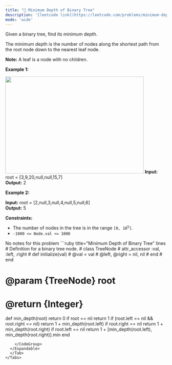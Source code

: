 ```yaml
---
title: "🧩 Minimum Depth of Binary Tree"
description: '[leetcode link](https://leetcode.com/problems/minimum-depth-of-binary-tree/description/)'
mode: 'wide'
---
```

<Tabs>
  <Tab title="Question" icon="circle-question" iconType="regular">
    <Card>
      <p>Given a binary tree, find its minimum depth.</p>  <p>The minimum depth is the number of nodes along the shortest path from the root node down to the nearest leaf node.</p>  <p><strong>Note:</strong>&nbsp;A leaf is a node with no children.</p>   <p><strong class="example">Example 1:</strong></p> <img alt="" src="https://assets.leetcode.com/uploads/2020/10/12/ex_depth.jpg" style="width: 432px; height: 302px;" />  <strong>Input:</strong> root = [3,9,20,null,null,15,7] <br/> <strong>Output:</strong> 2   <p><strong class="example">Example 2:</strong></p>   <strong>Input:</strong> root = [2,null,3,null,4,null,5,null,6] <br/> <strong>Output:</strong> 5    <p><strong>Constraints:</strong></p>  <ul>  <li>The number of nodes in the tree is in the range <code>[0, 10<sup>5</sup>]</code>.</li>  <li><code>-1000 &lt;= Node.val &lt;= 1000</code></li> </ul> 
    </Card>
  </Tab>
  <Tab title="Solution" icon="lightbulb" iconType="regular" >
    <Card>
      No notes for this problem
</Card>
  <Expandable title="code">
    <CodeGroup dropdown>
```ruby title="Minimum Depth of Binary Tree" lines
# Definition for a binary tree node.
# class TreeNode
#     attr_accessor :val, :left, :right
#     def initialize(val)
#         @val = val
#         @left, @right = nil, nil
#     end
# end

# @param {TreeNode} root
# @return {Integer}
def min_depth(root)
  return 0 if root == nil
  return 1 if (root.left == nil && root.right == nil)
  return 1 + min_depth(root.left) if root.right == nil
  return 1 + min_depth(root.right) if root.left == nil
  return 1 + [min_depth(root.left), min_depth(root.right)].min
end

```
    </CodeGroup>
  </Expandable>
  </Tab>
</Tabs>